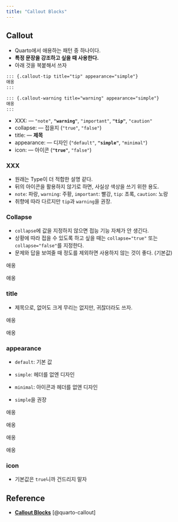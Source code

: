 ```yaml
---
title: "Callout Blocks"
---
```


## Callout

- Quarto에서 애용하는 패턴 중 하나이다. 
- **특정 문장을 강조하고 싶을 때 사용한다.**
- 아래 것을 복붙해서 쓰자

``` markdown
::: {.callout-tip title="tip" appearance="simple"}            
애옹
:::

::: {.callout-warning title="warning" appearance="simple"}            
애옹
:::
```

- XXX:                       --- `"note"`, **`"warning"`**, `"important"`, **`"tip"`**, `"caution"`
- collapse:                  --- 접을지 (`"true"`, `"false"`)
- title:                     --- **제목**
- appearance:                --- 디자인 (`"default"`, **`"simple"`**, `"minimal"`)
- icon:                      --- 아이콘 (**`"true"`**, `"false"`)

### XXX

- 원래는 Type이 더 적합한 설명 같다. 
- 뒤의 아이콘을 활용하지 않기로 하면, 사실상 색상을 쓰기 위한 용도.
- `note`: 파랑, `warning`: 주황, `important`: 빨강, `tip`: 초록, `caution`: 노랑
- 취향에 따라 다르지만 `tip`과 `warning`을 권장.

### Collapse

- `collapse`에 값을 지정하지 않으면 접능 기능 자체가 안 생긴다. 
- 상황에 따라 접을 수 있도록 하고 싶을 때는 `collapse="true"` 또는 `collapse="false"`를 지정한다.
- 문제와 답을 보여줄 때 정도를 제외하면 사용하지 않는 것이 좋다. (기본값)

::: {.callout-tip title="collapse false" collapse="false"}
애옹
:::

::: {.callout-tip title="collapse NONE"}
애옹
:::


### title

- 제목으로, 없어도 크게 무리는 없지만, 귀찮더라도 쓰자.

::: {.callout-warning title="제목" appearance="simple"}
애옹
:::

::: {.callout-warning appearance="simple"}
애옹
:::

### appearance

- `default`: 기본 값
- `simple`: 헤더를 없엔 디자인
- `minimal`: 아이콘과 헤더를 없앤 디자인

- `simple`을 권장

::: {.callout-tip title="default" appearance="default"}
애옹
:::

::: {.callout-tip title="default & icon = false" appearance="default" icon="false"}
애옹 
:::

::: {.callout-tip title="simple" appearance="simple"}
애옹
:::

::: {.callout-tip title="minimal" appearance="minimal"}
애옹
:::

### icon

- 기본값은 `true`니까 건드리지 말자

## Reference

- <a href='https://quarto.org/docs/authoring/callouts.html' target="_blank">**Callout Blocks**</a> [@quarto-callout]